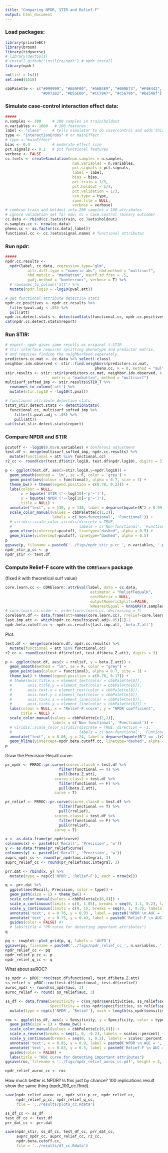 ```yaml
---
title: "Comparing NPDR, STIR and Relief-F"
output: html_document
---
```


### Load packages:

```r
library(privateEC)
library(broom)
library(tidyverse)
# library(devtools)
# install_github("insilico/npdr") # npdr install
library(npdr)

rm(list = ls())
set.seed(1618)

cbbPalette <- c("#999999", "#E69F00", "#56B4E9", "#009E73", "#F0E442", 
                "#0072B2", "#D55E00", "#CC79A7", "#c5679b", "#be548f")
```


### Simulate case-control interaction effect data:

```r
#####
n.samples <- 300     # 100 samples in train/holdout
n.variables <- 1000   # 100 features
label <- "class"     # tells simulator to do case/control and adds this colname
type <- "interactionErdos" # or mainEffect
# type <-"mainEffect"
bias <- 0.4          # moderate effect size
pct.signals <- 0.1   # pct functional features
verbose <- FALSE
cc.3sets <- createSimulation(num.samples = n.samples,
                              num.variables = n.variables,
                              pct.signals = pct.signals,
                              label = label,
                              bias = bias,
                              pct.train = 1/3,
                              pct.holdout = 1/3,
                              pct.validation = 1/3,
                              sim.type = type,
                              save.file = NULL,
                              verbose = verbose)
# combine train and holdout into 200 samples x 100 attributes
# ignore validation set for now; cc = case.control (binary outcome)
cc.data <- rbind(cc.3sets$train, cc.3sets$holdout)
n.samples.cc <- nrow(cc.data)
pheno.cc <- as.factor(cc.data[,label])
functional.cc <- cc.3sets$signal.names # functional attributes
```

### Run npdr:

```r
#####
npdr.cc.results <- 
  npdr(label, cc.data, regression.type="glm", 
          attr.diff.type = "numeric-abs", nbd.method = "multisurf", 
          nbd.metric = "manhattan", msurf.sd.frac = .5, 
          padj.method = "bonferroni", verbose = T) %>%
  # rownames_to_column('att') %>%
  mutate(npdr.log10 = -log10(pval.att))

# get functional attribute detection stats
npdr.cc.positives <- npdr.cc.results %>%
  filter(pval.adj < .05) %>%
  pull(att)
npdr.cc.detect.stats <- detectionStats(functional.cc, npdr.cc.positives)
cat(npdr.cc.detect.stats$report)

```

### Run STIR:

```r
# expect: npdr gives same resutls as original t-STIR
# stir interface requires splitting phenotype and predictor matrix, 
# and requires finding the neighborhood separately.
predictors.cc.mat <- cc.data %>% select(-class)
neighbor.idx.observed <- stir::find.neighbors(predictors.cc.mat, 
                                        pheno.cc, k = 0, method = "multisurf")
stir.results <- stir::stir(predictors.cc.mat, neighbor.idx.observed, k = 0, 
                     metric = "manhattan", method = "multisurf")
multisurf_softed_imp <- stir.results$STIR_T %>% 
  rownames_to_column('att') %>%
  mutate(stir.log10 = -log10(t.pval))

# functional attribute detection stats
tstat_stir.detect.stats <- detectionStats(
  functional.cc, multisurf_softed_imp %>%
    filter(t.pval.adj < .05) %>%
    pull(att))
cat(tstat_stir.detect.stats$report)
```

### Compare NPDR and STIR
```r
pcutoff <- -log10(0.05/n.variables) # bonferoni adjustment
test.df <- merge(multisurf_softed_imp, npdr.cc.results) %>% 
  mutate(functional = att %in% functional.cc)
r2_cc <- round(cor(test.df$stir.log10, test.df$npdr.log10), digits = 3)

p <- ggplot(test.df, aes(x=stir.log10,y=npdr.log10)) + 
  geom_smooth(method = 'lm', se = F, color = 'grey') + 
  geom_point(aes(colour = functional), alpha = 0.7, size = 3) +
  theme_bw() + theme(legend.position = c(0.78, 0.23)) +
  labs(colour = NULL, 
       x = bquote('STIR ('~-log[10]~'p'~')'), 
       y = bquote('NPDR ('~-log[10]~'p'~')'),
       title = NULL) + 
  annotate("text", x = 130, y = 130, label = deparse(bquote(R^2 > 0.99)), parse = T) +
  scale_color_manual(values = cbbPalette[c(1,2)],
                     labels = c('Non-functional', 'Functional')) +
  # viridis::scale_color_viridis(discrete = TRUE, 
  #                              labels = c('Non-functional', 'Functional')) + 
  geom_vline(xintercept=pcutoff, linetype="dashed", alpha = 0.5) +
  geom_hline(yintercept=pcutoff, linetype="dashed", alpha = 0.5)
p
ggsave(p, filename = paste0('../figs/npdr_stir_p_cc_', n.variables, '.pdf'), height = 4.5, width = 4.5 )
npdr_stir_p_cc <- p
npdr_stir <- test.df
```



### Compute Relief-F score with the `CORElearn` package 
(fixed $k$ with theoretical surf value)

```r
core.learn.cc <- CORElearn::attrEval(label, data = cc.data,
                                      estimator = "ReliefFequalK",
                                      costMatrix = NULL,
                                      outputNumericSplits=FALSE,
                                      kNearestEqual = knnSURF(n.samples.cc,.5))
# core.learn.cc.order <- order(core.learn.cc, decreasing = T)
corelearn.df <- data.frame(att=names(core.learn.cc), rrelief=core.learn.cc)
last.imp.att <- which(npdr.cc.results$pval.adj>.05)[1]-1
npdr.beta.cutoff.cc <- npdr.cc.results[last.imp.att, 'beta.Z.att']


```

Plot:

```r
test.df <- merge(corelearn.df, npdr.cc.results) %>% 
  mutate(functional = att %in% functional.cc)
r2_cc <- round(cor(test.df$rrelief, test.df$beta.Z.att), digits = 3)

p <- ggplot(test.df, aes(x = rrelief, y = beta.Z.att)) + 
  geom_smooth(method = "lm", se = F, color = "grey") + 
  geom_point(aes(colour = functional), alpha = 0.7, size = 3) +
  theme_bw() + theme(legend.position = c(0.78, 0.17)) +
  # theme(axis.title.x = element_text(color = cbbPalette[8]),
  #       axis.title.y = element_text(color = cbbPalette[6]),
  #       axis.text.x = element_text(color = cbbPalette[8]),
  #       axis.text.y = element_text(color = cbbPalette[6]),        
  #       axis.ticks.x = element_line(color = cbbPalette[8]),
  #       axis.ticks.y = element_line(color = cbbPalette[6])) +
  labs(colour = NULL, x = "Relief-F score", y = "NPDR coefficient",
       title = NULL) +
  scale_color_manual(values = cbbPalette[c(1,2)],
                     labels = c('Non-functional', 'Functional')) +
  # viridis::scale_color_viridis(discrete = TRUE, direction = -1,
  #                              labels = c('Non-functional', 'Funtional')) +
  annotate("text", x = 0.06, y = 24, label = deparse(bquote(R^2 == .(r2_cc))), parse = T) +
  geom_hline(yintercept=npdr.beta.cutoff.cc, linetype="dashed", alpha = 0.5)
p
```


Draw the Precision-Recall curve:

```r
pr_npdr <- PRROC::pr.curve(scores.class0 = test.df %>% 
                        filter(functional == T) %>% 
                        pull(beta.Z.att),
                      scores.class1 = test.df %>% 
                        filter(functional == F) %>% 
                        pull(beta.Z.att), 
                      curve = T)

pr_relief <- PRROC::pr.curve(scores.class0 = test.df %>% 
                        filter(functional == T) %>% 
                        pull(rrelief), 
                      scores.class1 = test.df %>% 
                        filter(functional == F) %>% 
                        pull(rrelief), 
                      curve = T)

x <- as.data.frame(pr_npdr$curve) 
colnames(x) <- paste0(c('Recall', 'Precision', 'w'))
y <- as.data.frame(pr_relief$curve) 
colnames(y) <- paste0(c('Recall', 'Precision', 'w'))
auprc_npdr_cc <- round(pr_npdr$auc.integral, 3)
auprc_relief_cc <- round(pr_relief$auc.integral, 3)

prr.dat <- rbind(x, y) %>% 
  mutate(type = rep(c('NPDR', 'Relief-F'), each = nrow(x)))

q <- prr.dat %>%
  ggplot(aes(Recall, Precision, color = type)) +
  geom_path(size = 1) + theme_bw() +
  scale_color_manual(values = cbbPalette[c(6,8)]) + 
  scale_x_continuous(limits = c(0, 1.05), breaks = seq(0, 1.1, 0.2), labels = scales::percent) + 
  scale_y_continuous(limits = c(0, 1), breaks = seq(0, 1, 0.2), labels = scales::percent) + 
  annotate('text', x = 0.76, y = 0.93 , label = paste0('NPDR \n AUC = ', auprc_npdr_cc), color = cbbPalette[6]) +
  annotate('text', x = 0.75, y = 0.43, label = paste0('Relief-F \n AUC = ', auprc_relief_cc), color = cbbPalette[8]) +
  guides(color = FALSE) #+ 
  # labs(title = "PR curve for detecting important attributes")
q  

pq <- cowplot::plot_grid(p, q, labels = 'AUTO')
ggsave(pq, filename = paste0('../figs/npdr_relief_cc_', n.variables, '.pdf'), height = 4, width = 8.5)
npdr_relief_cc <- pq
npdr_relief_p_cc <- p
npdr_relief_q_cc <- q
```


What about auROC?

```r
ss_npdr <- pROC::roc(test.df$functional, test.df$beta.Z.att)
ss_relief <- pROC::roc(test.df$functional, test.df$rrelief)
auroc_npdr <- round(ss_npdr$auc, 3)
auroc_relief <- round( ss_relief$auc, 3)

ss_df <- data.frame(Sensitivity = c(ss_npdr$sensitivities, ss_relief$sensitivities), 
                    Specificity = c(ss_npdr$specificities, ss_relief$specificities)) %>%
  mutate(type = rep(c('NPDR', 'Relief'), each = length(ss_npdr$sensitivities)))

roc <- ggplot(ss_df, aes(x = Sensitivity, y = Specificity, color = type)) +   
  geom_path(size = 1) + theme_bw() +
  scale_color_manual(values = cbbPalette[c(6,8)]) +
  scale_x_reverse(breaks = seq(1, 0, -0.2), labels = scales::percent) + 
  scale_y_continuous(breaks = seq(0, 1, 0.2), labels = scales::percent) + 
  annotate('text', x = 0.85, y = 0.9, label = paste0('NPDR \n AUC = ', auroc_npdr), color = cbbPalette[6]) +
  annotate('text', x = 0.83, y = 0.5, label = paste0('Relief-F \n AUC = ', auroc_relief), color = cbbPalette[8]) +
  guides(color = FALSE) +  
  labs(title = "ROC curve for detecting important attributes")
ggsave(roc, filename = '../figs/npdr_relief_auroc_cc.pdf', height = 4, width = 5 )

npdr_relief_auroc_cc <- roc
```


How much better is NPDR? Is this just by chance? 100 replications result show the same thing (npdr_100_cc.Rmd).

```r
save(npdr_relief_auroc_cc, npdr_stir_p_cc, npdr_relief_cc,
     npdr_relief_p_cc, npdr_relief_q_cc,
     file = '../results/plots_cc.Rdata')

ss_df_cc <- ss_df
test_df_cc <- test.df
prr_dat_cc <- prr.dat

save(npdr_stir, ss_df_cc, test_df_cc, prr_dat_cc,
     auprc_npdr_cc, auprc_relief_cc, r2_cc,
     npdr.beta.cutoff.cc,
     file = '../results/df_cc.Rdata')

```



